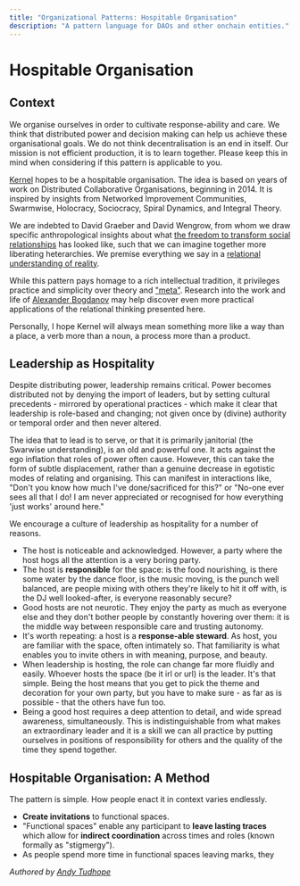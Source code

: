 ```yaml
---
title: "Organizational Patterns: Hospitable Organisation"
description: "A pattern language for DAOs and other onchain entities."
---
```


# Hospitable Organisation

## Context

We organise ourselves in order to cultivate response-ability and care. We think that distributed power and decision making can help us achieve these organisational goals. We do not think decentralisation is an end in itself. Our mission is not efficient production, it is to learn together. Please keep this in mind when considering if this pattern is applicable to you.

[Kernel](https://kernel.community/) hopes to be a hospitable organisation. The idea is based on years of work on Distributed Collaborative Organisations, beginning in 2014. It is inspired by insights from Networked Improvement Communities, Swarmwise, Holocracy, Sociocracy, Spiral Dynamics, and Integral Theory.

We are indebted to David Graeber and David Wengrow, from whom we draw specific anthropological insights about what [the freedom to transform social relationships](https://www.kernel.community/en/conversation/hospitality/) has looked like, such that we can imagine together more liberating heterarchies. We premise everything we say in a [relational understanding of reality](https://www.kernel.community/en/learn/module-metta/relating-kernel/).

While this pattern pays homage to a rich intellectual tradition, it privileges practice and simplicity over theory and ["meta"](https://www.patreon.com/posts/online-community-47388851). Research into the work and life of [Alexander Bogdanov](https://en.wikipedia.org/wiki/Tektology) may help discover even more practical applications of the relational thinking presented here.

Personally, I hope Kernel will always mean something more like a way than a place, a verb more than a noun, a process more than a product.

## Leadership as Hospitality

Despite distributing power, leadership remains critical. Power becomes distributed not by denying the import of leaders, but by setting cultural precedents - mirrored by operational practices - which make it clear that leadership is role-based and changing; not given once by (divine) authority or temporal order and then never altered.

The idea that to lead is to serve, or that it is primarily janitorial (the Swarwise understanding), is an old and powerful one. It acts against the ego inflation that roles of power often cause. However, this can take the form of subtle displacement, rather than a genuine decrease in egotistic modes of relating and organising. This can manifest in interactions like, "Don't you know how much I've done/sacrificed for this?" or "No-one ever sees all that I do! I am never appreciated or recognised for how everything 'just works' around here."

We encourage a culture of leadership as hospitality for a number of reasons.

- The host is noticeable and acknowledged. However, a party where the host hogs all the attention is a very boring party.
- The host is **responsible** for the space: is the food nourishing, is there some water by the dance floor, is the music moving, is the punch well balanced, are people mixing with others they're likely to hit it off with, is the DJ well looked-after, is everyone reasonably secure?
- Good hosts are not neurotic. They enjoy the party as much as everyone else and they don't bother people by constantly hovering over them: it is the middle way between responsible care and trusting autonomy.
- It's worth repeating: a host is a **response-able steward**. As host, you are familiar with the space, often intimately so. That familiarity is what enables you to invite others in with meaning, purpose, and beauty.
- When leadership is hosting, the role can change far more fluidly and easily. Whoever hosts the space (be it irl or url) is the leader. It's that simple. Being the host means that you get to pick the theme and decoration for your own party, but you have to make sure - as far as is possible - that the others have fun too.
- Being a good host requires a deep attention to detail, and wide spread awareness, simultaneously. This is indistinguishable from what makes an extraordinary leader and it is a skill we can all practice by putting ourselves in positions of responsibility for others and the quality of the time they spend together.

## Hospitable Organisation: A Method

The pattern is simple. How people enact it in context varies endlessly.

- **Create invitations** to functional spaces.
- "Functional spaces" enable any participant to **leave lasting traces** which allow for **indirect coordination** across times and roles (known formally as "stigmergy").
- As people spend more time in functional spaces leaving marks, they

*Authored by [Andy Tudhope](https://x.com/cryptowanderer)*